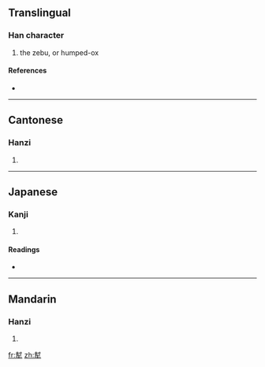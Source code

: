 ==Translingual==

===Han character===
{{Han char|rn=93|rad=牛|as=09|sn=13|four=4450<sub>0</sub>|canj=土戈竹手 (GIHQ)}}

# the zebu, or humped-ox

====References====
* {{Han ref|kx=0702.270|dkj=20086|dj=1115.300|hdz=31815.050|uh=728E|ud=29326|bh=DEA9|bd=57001}}

----

==Cantonese==

===Hanzi===
{{yue-hanzi|jyut=|y=fung1}}

# {{defn|Cantonese|sort=牛09}}

----

==Japanese==

===Kanji===
{{ja-kanji|grade=|rs=牛09}}

# {{defn|Japanese|sort=牛09}}

====Readings====
* {{ja-readings|on=[[ほう]] (hō), [[ふ]] (fu)|kun=}}

----

==Mandarin==

===Hanzi===
{{cmn-hanzi|pin=[[fēng]] ([[feng1]]), [[máo]] ([[mao2]])|wg=feng<sup>1</sup>, mao<sup>2</sup>}}

# {{defn|Mandarin|sort=牛09}}

[[fr:犎]]
[[zh:犎]]